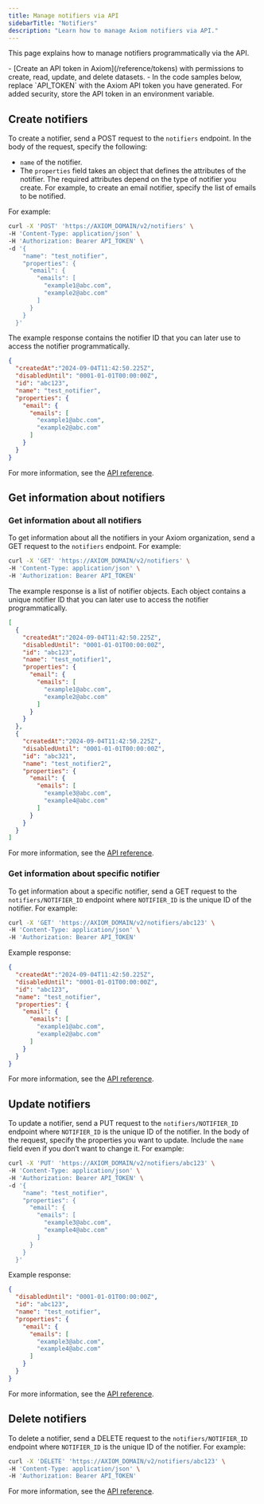```yaml
---
title: Manage notifiers via API
sidebarTitle: "Notifiers"
description: "Learn how to manage Axiom notifiers via API."
---
```



This page explains how to manage notifiers programmatically via the API.

<Prerequisites />
- [Create an API token in Axiom](/reference/tokens) with permissions to create, read, update, and delete datasets.
- In the code samples below, replace `API_TOKEN` with the Axiom API token you have generated. For added security, store the API token in an environment variable.

## Create notifiers

To create a notifier, send a POST request to the `notifiers` endpoint. In the body of the request, specify the following:
- `name` of the notifier.
- The `properties` field takes an object that defines the attributes of the notifier. The required attributes depend on the type of notifier you create. For example, to create an email notifier, specify the list of emails to be notified.

For example:

```bash
curl -X 'POST' 'https://AXIOM_DOMAIN/v2/notifiers' \
-H 'Content-Type: application/json' \
-H 'Authorization: Bearer API_TOKEN' \
-d '{
    "name": "test_notifier",
    "properties": {
      "email": {
        "emails": [
          "example1@abc.com",
          "example2@abc.com"
        ]
      }
    }
  }'
```

<Info>
<ReplaceDomain />
<ReplaceToken />
</Info>

The example response contains the notifier ID that you can later use to access the notifier programmatically.

```json
{
  "createdAt":"2024-09-04T11:42:50.225Z",
  "disabledUntil": "0001-01-01T00:00:00Z",
  "id": "abc123",
  "name": "test_notifier",
  "properties": {
    "email": {
      "emails": [
        "example1@abc.com",
        "example2@abc.com"
      ]
    }
  }
}
```

For more information, see the [API reference](/restapi/endpoints/createNotifier).

## Get information about notifiers

### Get information about all notifiers

To get information about all the notifiers in your Axiom organization, send a GET request to the `notifiers` endpoint. For example:

```bash
curl -X 'GET' 'https://AXIOM_DOMAIN/v2/notifiers' \
-H 'Content-Type: application/json' \
-H 'Authorization: Bearer API_TOKEN'
```

<Info>
<ReplaceDomain />
<ReplaceToken />
</Info>

The example response is a list of notifier objects. Each object contains a unique notifier ID that you can later use to access the notifier programmatically.

```json
[
  {
    "createdAt":"2024-09-04T11:42:50.225Z",
    "disabledUntil": "0001-01-01T00:00:00Z",
    "id": "abc123",
    "name": "test_notifier1",
    "properties": {
      "email": {
        "emails": [
          "example1@abc.com",
          "example2@abc.com"
        ]
      }
    }
  },
  {
    "createdAt":"2024-09-04T11:42:50.225Z",
    "disabledUntil": "0001-01-01T00:00:00Z",
    "id": "abc321",
    "name": "test_notifier2",
    "properties": {
      "email": {
        "emails": [
          "example3@abc.com",
          "example4@abc.com"
        ]
      }
    }
  }
]
```

For more information, see the [API reference](/restapi/endpoints/getNotifiers).

### Get information about specific notifier

To get information about a specific notifier, send a GET request to the `notifiers/NOTIFIER_ID` endpoint where `NOTIFIER_ID` is the unique ID of the notifier. For example:

```bash
curl -X 'GET' 'https://AXIOM_DOMAIN/v2/notifiers/abc123' \
-H 'Content-Type: application/json' \
-H 'Authorization: Bearer API_TOKEN'
```

<Info>
<ReplaceDomain />
<ReplaceToken />
</Info>

Example response:

```json
{
  "createdAt":"2024-09-04T11:42:50.225Z",
  "disabledUntil": "0001-01-01T00:00:00Z",
  "id": "abc123",
  "name": "test_notifier",
  "properties": {
    "email": {
      "emails": [
        "example1@abc.com",
        "example2@abc.com"
      ]
    }
  }
}
```

For more information, see the [API reference](/restapi/endpoints/getNotifier).

## Update notifiers

To update a notifier, send a PUT request to the `notifiers/NOTIFIER_ID` endpoint where `NOTIFIER_ID` is the unique ID of the notifier. In the body of the request, specify the properties you want to update. Include the `name` field even if you don’t want to change it. For example:

```bash
curl -X 'PUT' 'https://AXIOM_DOMAIN/v2/notifiers/abc123' \
-H 'Content-Type: application/json' \
-H 'Authorization: Bearer API_TOKEN' \
-d '{
    "name": "test_notifier",
    "properties": {
      "email": {
        "emails": [
          "example3@abc.com",
          "example4@abc.com"
        ]
      }
    }
  }'
```

<Info>
<ReplaceDomain />
<ReplaceToken />
</Info>

Example response:

```json
{
  "disabledUntil": "0001-01-01T00:00:00Z",
  "id": "abc123",
  "name": "test_notifier",
  "properties": {
    "email": {
      "emails": [
        "example3@abc.com",
        "example4@abc.com"
      ]
    }
  }
}
```

For more information, see the [API reference](/restapi/endpoints/updateNotifier).

## Delete notifiers

To delete a notifier, send a DELETE request to the `notifiers/NOTIFIER_ID` endpoint where `NOTIFIER_ID` is the unique ID of the notifier. For example:

```bash
curl -X 'DELETE' 'https://AXIOM_DOMAIN/v2/notifiers/abc123' \
-H 'Content-Type: application/json' \
-H 'Authorization: Bearer API_TOKEN'
```

<Info>
<ReplaceDomain />
<ReplaceToken />
</Info>

For more information, see the [API reference](/restapi/endpoints/deleteNotifier).